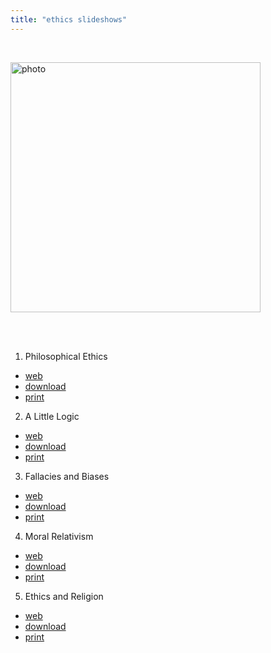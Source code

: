 ```yaml
---
title: "ethics slideshows"
---
```


<br>

![photo](img/001.jpg){class="photo" width=400px}\


<br><br>

1. Philosophical Ethics
- [web](01-introduction.html)
- [download](./pdf/01-introduction.pdf)
- [print](./pdf/01-introduction-print.pdf)
2. A Little Logic
- [web](02-logic.html)
- [download](./pdf/02-logic.pdf)
- [print](./pdf/02-logic-print.pdf)
3. Fallacies and Biases
- [web](03-fallacies.html)
- [download](./pdf/03-fallacies.pdf)
- [print](./pdf/03-fallacies-print.pdf)
4. Moral Relativism
- [web](04-relativism.html)
- [download](./pdf/04-relativism.pdf)
- [print](./pdf/04-relativism-print.pdf)
5. Ethics and Religion
- [web](05-religion.html)
- [download](./pdf/05-religion.pdf)
- [print](./pdf/05-religion-print.pdf)
